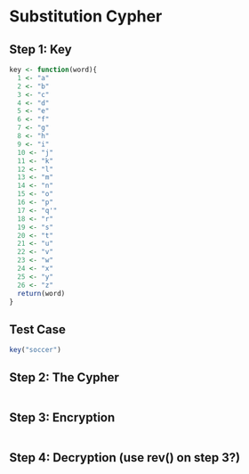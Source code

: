 Substitution Cypher
========================================================

## Step 1: Key
```r
key <- function(word){
  1 <- "a"
  2 <- "b"
  3 <- "c"
  4 <- "d"
  5 <- "e"
  6 <- "f"
  7 <- "g"
  8 <- "h"
  9 <- "i"
  10 <- "j"
  11 <- "k"
  12 <- "l"
  13 <- "m"
  14 <- "n"
  15 <- "o"
  16 <- "p"
  17 <- "q'"
  18 <- "r"
  19 <- "s"
  20 <- "t"
  21 <- "u"
  22 <- "v"
  23 <- "w"
  24 <- "x"
  25 <- "y"
  26 <- "z"
  return(word)
}

```
## Test Case
```r
key("soccer")
```
## Step 2: The Cypher
```r


```

## Step 3: Encryption
```r


```

## Step 4: Decryption (use rev() on step 3?)
```r


```